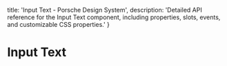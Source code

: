 
  title: 'Input Text - Porsche Design System',
  description: 'Detailed API reference for the Input Text component, including properties, slots, events, and customizable CSS properties.'
}

# Input Text <ComponentStatus tagName="p-input-text"></ComponentStatus>

<ComponentApi tagName="p-input-text" />

